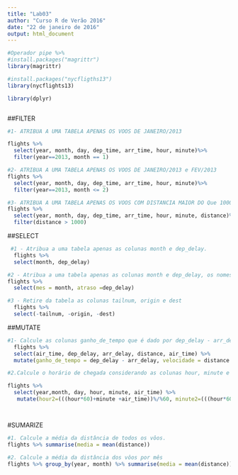 ```yaml
---
title: "Lab03"
author: "Curso R de Verão 2016"
date: "22 de janeiro de 2016"
output: html_document
---
```


```r


#Operador pipe %>%
#install.packages("magrittr")
library(magrittr)

#install.packages("nycfligths13")
library(nycflights13)

library(dplyr)



```
##FILTER

```r
#1- ATRIBUA A UMA TABELA APENAS OS VOOS DE JANEIRO/2013

flights %>%
  select(year, month, day, dep_time, arr_time, hour, minute)%>%
  filter(year==2013, month == 1)

#2- ATRIBUA A UMA TABELA APENAS OS VOOS DE JANEIRO/2013 e FEV/2013
flights %>%
  select(year, month, day, dep_time, arr_time, hour, minute)%>%
  filter(year==2013, month <= 2)

#3- ATRIBUA A UMA TABELA APENAS OS VOOS COM DISTANCIA MAIOR DO Que 1000 milhas
flights %>%
  select(year, month, day, dep_time, arr_time, hour, minute, distance)%>%
  filter(distance > 1000)

```


##SELECT
```r

 #1 - Atribua a uma tabela apenas as colunas month e dep_delay.
  flights %>%
  select(month, dep_delay)

#2 - Atribua a uma tabela apenas as colunas month e dep_delay, os nomes dessas colunas devem ser mes e atraso.
flights %>%
  select(mes = month, atraso =dep_delay)

#3 - Retire da tabela as colunas tailnum, origin e dest
  flights %>%
  select(-tailnum, -origin, -dest)


```

##MUTATE
```r

#1- Calcule as colunas ganho_de_tempo que é dado por dep_delay - arr_delay e velocidade dada por distance / air_time * 60.
  flights %>%
  select(air_time, dep_delay, arr_delay, distance, air_time) %>%
  mutate(ganho_de_tempo = dep_delay - arr_delay, velocidade = distance /air_time * 60) %>% tbl_df

#2.Calcule o horário de chegada considerando as colunas hour, minute e air_time. A tabela deve conter duas colunas novas: hour2 com a hora de chegada e minute2 com o minuto de chegada.

flights %>%
  select(year,month, day, hour, minute, air_time) %>%
   mutate(hour2=(((hour*60)+minute +air_time))%/%60, minute2=(((hour*60)+minute +air_time))%%60) %>% tbl_df




```

#SUMARIZE
```r

#1. Calcule a média da distância de todos os vôos.
flights %>% summarise(media = mean(distance))

#2. Calcule a média da distância dos vôos por mês
flights %>% group_by(year, month) %>% summarise(media = mean(distance))

```

